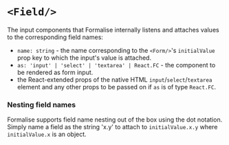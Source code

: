 # `<Field/>`

The input components that Formalise internally listens and attaches values to the corresponding field names:
- `name: string` - the name corresponding to the `<Form/>`'s `initialValue` prop key to which the input's value is attached.
- `as: 'input' | 'select' | 'textarea' | React.FC` - the component to be rendered as form input.
- the React-extended props of the native HTML `input`/`select`/`textarea` element and any other props to be passed on if `as` is of type `React.FC`.

### Nesting field names

Formalise supports field name nesting out of the box using the dot notation. Simply name a field as the string 'x.y' to attach to `initialValue.x.y` where `initialValue.x` is an object.